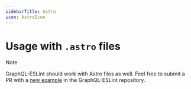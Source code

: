 ```yaml
---
sidebarTitle: Astro
icon: AstroIcon
---
```


# Usage with `.astro` files

> [!NOTE]
>
> GraphQL-ESLint should work with Astro files as well. Feel free to submit a PR with a [new
> example](https://github.com/dimaMachina/graphql-eslint/tree/master/examples) in the GraphQL-ESLint
> repository.
